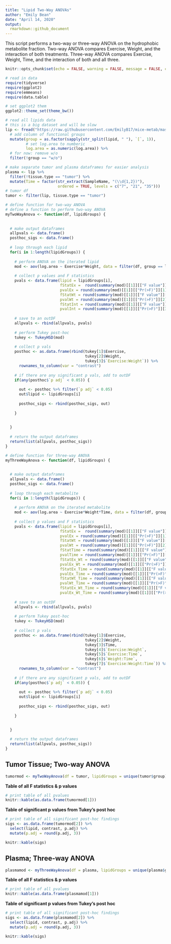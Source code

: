 ```yaml
---
title: "Lipid Two-Way ANOVAs"
author: "Emily Bean"
date: "April 14, 2020"
output:
  rmarkdown::github_document
---
```



This script performs a two-way or three-way ANOVA on the hydrophobic metabolite fraction. Two-way ANOVA compares Exercise, Weight, and the interaction of both treatments. Three-way ANOVA compares Exercise, Weight, Time, and the interaction of both and all three.

```r

knitr::opts_chunk$set(echo = FALSE, warning = FALSE, message = FALSE, collapse = TRUE)

```


```r

# read in data
require(tidyverse)
require(ggplot2)
require(emmeans)
require(data.table)

# set ggplot2 them
ggplot2::theme_set(theme_bw())

# read all lipids data
# this is a big dataset and will be slow
lip <- fread("https://raw.githubusercontent.com/EmilyB17/mice-metab/master/data/allLipidsCleaned.txt", header = TRUE)  %>% 
  # add column of functional groups
  mutate(group = as.factor(sapply(str_split(lipid, " "), `[`, 1)),
         # set log.area to numberic
         log.area = as.numeric(log.area)) %>% 
  # for now: remove w/o
  filter(!group == "w/o")

# make separate tumor and plasma dataframes for easier analysis 
plasma <- lip %>% 
  filter(!tissue.type == "tumor") %>% 
  mutate(Time = factor(str_extract(SampleName, "(\\d{1,2})"), 
                       ordered = TRUE, levels = c("7", "21", "35")))
# tumor df 
tumor <- filter(lip, tissue.type == "tumor")


```

```r

# define function for two-way ANOVA
# define a function to perform two-way ANOVA
myTwoWayAnova <- function(df, lipidGroups) {
  
  
  # make output dataframes
  allpvals <- data.frame()
  posthoc_sigs <- data.frame()
  
  # loop through each lipid
  for(i in 1:length(lipidGroups)) {
    
    # perform ANOVA on the iterated lipid
    mod <- aov(log.area ~ Exercise*Weight, data = filter(df, group == lipidGroups[i]))
    
    # collect p values and F statistics
    pvals <- data.frame(lipid = lipidGroups[i],
                        fStatEx =  round(summary(mod)[[1]][["F value"]][1], 3),
                        pvalEx = round(summary(mod)[[1]][["Pr(>F)"]][1], 3),
                        fStatWt = round(summary(mod)[[1]][["F value"]][2], 3),
                        pvalWt = round(summary(mod)[[1]][["Pr(>F)"]][2], 3),
                        fStatInt = round(summary(mod)[[1]][["F value"]][3], 3),
                        pvalInt = round(summary(mod)[[1]][["Pr(>F)"]][3], 3))
    
    # save to an outDF
    allpvals <- rbind(allpvals, pvals)
    
    # perform Tukey post-hoc
    tukey <- TukeyHSD(mod)
    
    # collect p vals
    posthoc <- as.data.frame(rbind(tukey[1]$Exercise,
                                   tukey[2]$Weight,
                                   tukey[3]$`Exercise:Weight`)) %>% 
      rownames_to_column(var = "contrast")
    
    # if there are any significant p vals, add to outDF
    if(any(posthoc$`p adj` < 0.05)) {
      
      out <- posthoc %>% filter(`p adj` < 0.05)
      out$lipid <- lipidGroups[i]
      
      posthoc_sigs <- rbind(posthoc_sigs, out)
      
    }
    
    
  }
  
  # return the output dataframes
  return(list(allpvals, posthoc_sigs))
}

```

```r

# define function for three-way ANOVA
myThreeWayAnova <- function(df, lipidGroups) {
  
  
  # make output dataframes
  allpvals <- data.frame()
  posthoc_sigs <- data.frame()
  
  # loop through each metabolite
  for(i in 1:length(lipidGroups)) {
    
    # perform ANOVA on the iterated metabolite
    mod <- aov(log.area ~ Exercise*Weight*Time, data = filter(df, group == lipidGroups[i]))
    
    # collect p values and F statistics
    pvals <- data.frame(lipid = lipidGroups[i],
                        fStatEx =  round(summary(mod)[[1]][["F value"]][1], 3),
                        pvalEx = round(summary(mod)[[1]][["Pr(>F)"]][1], 3),
                        fStatWt = round(summary(mod)[[1]][["F value"]][2], 3),
                        pvalWt = round(summary(mod)[[1]][["Pr(>F)"]][2], 3),
                        fStatTime = round(summary(mod)[[1]][["F value"]][3], 3),
                        pvalTime = round(summary(mod)[[1]][["Pr(>F)"]][3], 3),
                        fStatEx_Wt = round(summary(mod)[[1]][["F value"]][4], 3),
                        pvalEx_Wt = round(summary(mod)[[1]][["Pr(>F)"]][4], 3),
                        fStatEx_Time = round(summary(mod)[[1]][["F value"]][5], 3),
                        pvalEx_Time = round(summary(mod)[[1]][["Pr(>F)"]][5], 3),
                        fStatWt_Time = round(summary(mod)[[1]][["F value"]][6], 3),
                        pvalWt_Time = round(summary(mod)[[1]][["Pr(>F)"]][6], 3),
                        fStatEx_Wt_Time = round(summary(mod)[[1]][["F value"]][7], 3),
                        pvalEx_Wt_Time = round(summary(mod)[[1]][["Pr(>F)"]][7], 3))
    
    # save to an outDF
    allpvals <- rbind(allpvals, pvals)
    
    # perform Tukey post-hoc
    tukey <- TukeyHSD(mod)
    
    # collect p vals
    posthoc <- as.data.frame(rbind(tukey[1]$Exercise,
                                   tukey[2]$Weight,
                                   tukey[3]$Time,
                                   tukey[4]$`Exercise:Weight`,
                                   tukey[5]$`Exercise:Time`,
                                   tukey[6]$`Weight:Time`,
                                   tukey[7]$`Exercise:Weight:Time`)) %>% 
      rownames_to_column(var = "contrast")
    
    # if there are any significant p vals, add to outDF
    if(any(posthoc$`p adj` < 0.05)) {
      
      out <- posthoc %>% filter(`p adj` < 0.05)
      out$lipid <- lipidGroups[i]
      
      posthoc_sigs <- rbind(posthoc_sigs, out)
      
    }
    
    
  }

  # return the output dataframes
  return(list(allpvals, posthoc_sigs))
}


```


## Tumor Tissue; Two-way ANOVA

```r

tumormod <- myTwoWayAnova(df = tumor, lipidGroups = unique(tumor$group))

```

**Table of all F statistics & p values**

```r

# print table of all pvalues
knitr::kable(as.data.frame(tumormod[1]))

```

**Table of significant p values from Tukey's post hoc **

```r

# print table of all significant post-hoc findings
sigs <- as.data.frame(tumormod[2]) %>% 
  select(lipid, contrast, p.adj) %>% 
  mutate(p.adj = round(p.adj, 3))

knitr::kable(sigs)

```

## Plasma; Three-way ANOVA

```r

plasmamod <- myThreeWayAnova(df = plasma, lipidGroups = unique(plasma$group))

```

**Table of all F statistics & p values**

```r

# print table of all pvalues
knitr::kable(as.data.frame(plasmamod[1]))

```


**Table of significant p values from Tukey's post hoc **

```r

# print table of all significant post-hoc findings
sigs <- as.data.frame(plasmamod[2]) %>% 
  select(lipid, contrast, p.adj) %>% 
  mutate(p.adj = round(p.adj, 3))

knitr::kable(sigs)

```
